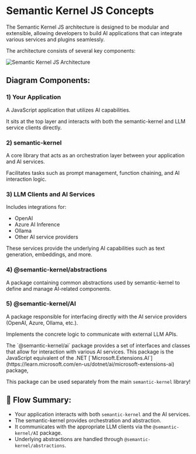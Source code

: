 
# Semantic Kernel JS Concepts

The Semantic Kernel JS architecture is designed to be modular and extensible, allowing developers to build AI applications that can integrate various services and plugins seamlessly. 

The architecture consists of several key components:

![Semantic Kernel JS Architecture](/SemanticKernelJS.jpg)

## Diagram Components:

### 1) Your Application

A JavaScript application that utilizes AI capabilities.

It sits at the top layer and interacts with both the semantic-kernel and LLM service clients directly.

### 2) semantic-kernel
A core library that acts as an orchestration layer between your application and AI services.

Facilitates tasks such as prompt management, function chaining, and AI interaction logic.

### 3) LLM Clients and AI Services

Includes integrations for:

- OpenAI
- Azure AI Inference
- Ollama
- Other AI service providers

These services provide the underlying AI capabilities such as text generation, embeddings, and more.

### 4) @semantic-kernel/abstractions
A package containing common abstractions used by semantic-kernel to define and manage AI-related components.


### 5) @semantic-kernel/AI
A package responsible for interfacing directly with the AI service providers (OpenAI, Azure, Ollama, etc.).

Implements the concrete logic to communicate with external LLM APIs.

<Callout type="info">
The `@semantic-kernel/ai` package provides a set of interfaces and classes that allow for interaction with various AI services. This package is the JavaScript equivalent of the .NET [`Microsoft.Extensions.AI`](https://learn.microsoft.com/en-us/dotnet/ai/microsoft-extensions-ai) package,

This package can be used separately from the main `semantic-kernel` library!
</Callout>


## 🔄 Flow Summary:

- Your application interacts with both `semantic-kernel` and the AI services.
- The semantic-kernel provides orchestration and abstraction.
- It communicates with the appropriate LLM clients via the `@semantic-kernel/AI` package.
- Underlying abstractions are handled through `@semantic-kernel/abstractions`.
